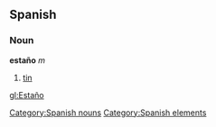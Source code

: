 == Spanish == {{wikipediaAlt|tin}}
=== Noun ===
'''estaño''' ''m''
# [[tin]]

[[Category:Spanish nouns]]
[[Category:Spanish elements]]

[[gl:Estaño]]